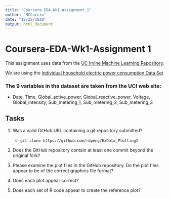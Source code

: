 ```yaml
---
title: "Coursera.EDA.Wk1.Assignment_1"
author: "MCCurcio"
date: "12/25/2020"
output: html_document
---
```


# Coursera-EDA-Wk1-Assignment 1

This assignment uses data from the [UC Irvine Machine Learning Repository](http://archive.ics.uci.edu/ml/index.php).

We are using the [Individual household electric power consumption Data Set](https://archive.ics.uci.edu/ml/datasets/individual+household+electric+power+consumption)

### The 9 variables in the dataset are taken from the UCI web site:

- Date, Time, Global_active_power, Global_reactive_power, Voltage, Global_intensity, Sub_metering_1, Sub_metering_2, Sub_metering_3


## Tasks

1. Was a valid GitHub URL containing a git repository submitted?
    - `git clone https://github.com/rdpeng/ExData_Plotting1`

2. Does the GitHub repository contain at least one commit beyond the original fork?

3. Please examine the plot files in the GitHub repository. Do the plot files appear to be of the correct graphics file format?
4. Does each plot appear correct?
5. Does each set of R code appear to create the reference plot?
















